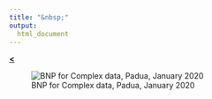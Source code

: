 ```yaml
---
title: "&nbsp;"
output:
  html_document
---
```


[**<**](/Rmarkdowns/ConferencesAndTalks.html)

![BNP for Complex data, Padua, January 2020](../images/PAD.jpg)
